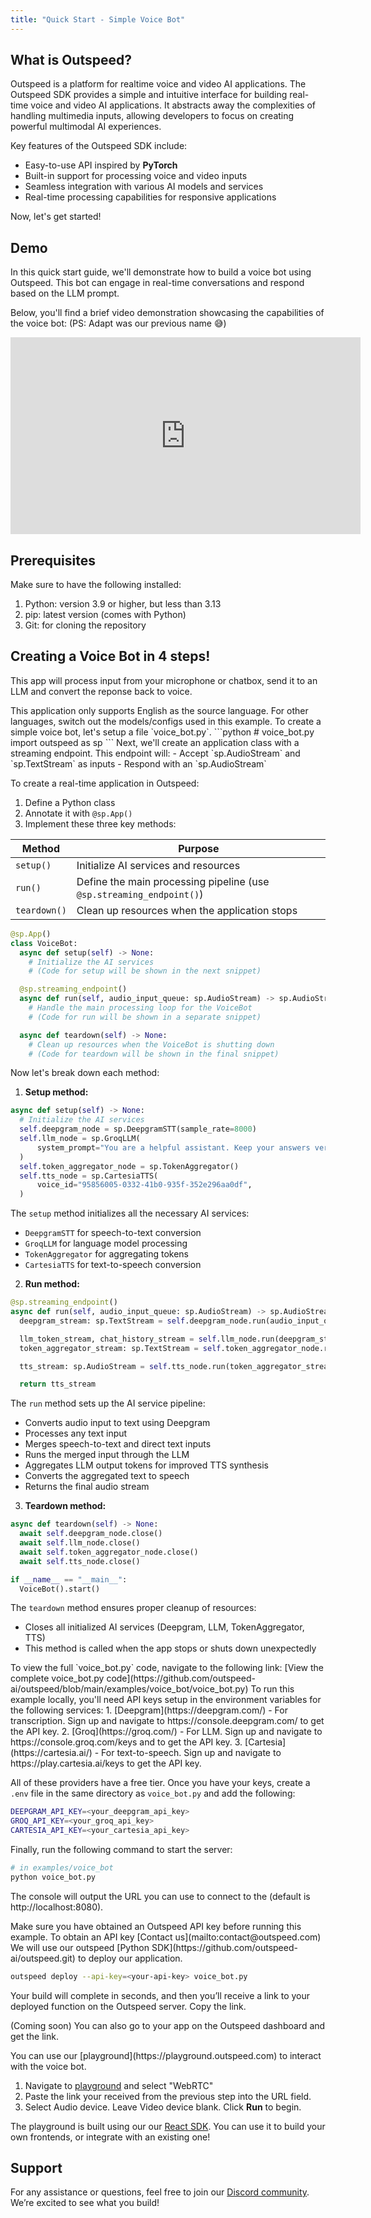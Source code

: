 ```yaml
---
title: "Quick Start - Simple Voice Bot"
---
```


## What is Outspeed?

Outspeed is a platform for realtime voice and video AI applications.
The Outspeed SDK provides a simple and intuitive interface for building real-time voice and video AI applications.
It abstracts away the complexities of handling multimedia inputs, allowing developers to focus on creating powerful multimodal AI experiences.

Key features of the Outspeed SDK include:

- Easy-to-use API inspired by **PyTorch**
- Built-in support for processing voice and video inputs
- Seamless integration with various AI models and services
- Real-time processing capabilities for responsive applications

Now, let's get started!

## Demo

In this quick start guide, we'll demonstrate how to build a voice bot using Outspeed.
This bot can engage in real-time conversations and respond based on the LLM prompt.

Below, you'll find a brief video demonstration showcasing the capabilities of the voice bot:
(PS: Adapt was our previous name 😅)

<iframe
  width="560"
  height="315"
  src="https://www.youtube.com/embed/32HnQDZ3Jfk?si=E24k_zNrufSQ9RPk"
  title="YouTube video player"
  frameborder="0"
  allow="accelerometer; autoplay; clipboard-write; encrypted-media; gyroscope; picture-in-picture; web-share"
  referrerpolicy="strict-origin-when-cross-origin"
  allowfullscreen
></iframe>

## Prerequisites

Make sure to have the following installed:

1. Python: version 3.9 or higher, but less than 3.13
2. pip: latest version (comes with Python)
3. Git: for cloning the repository

## **Creating a Voice Bot in 4 steps!**

This app will process input from your microphone or chatbox, send it to an LLM and convert the reponse back to voice.

<Info>
  This application only supports English as the source language. For other
  languages, switch out the models/configs used in this example.
</Info>

<Steps>

  <Step title="Install Dependencies">
    <InstallOutspeedSnippet />
  </Step>

  <Step title="Create VoiceBot application">
  To create a simple voice bot, let's setup a file `voice_bot.py`.
  ```python
  # voice_bot.py
  import outspeed as sp
  ```
  Next, we'll create an application class with a streaming endpoint. This endpoint will:
  - Accept `sp.AudioStream` and `sp.TextStream` as inputs
  - Respond with an `sp.AudioStream`

  To create a real-time application in Outspeed:
  1. Define a Python class
  2. Annotate it with `@sp.App()`
  3. Implement these three key methods:

  | Method | Purpose |
  |--------|---------|
  | `setup()` | Initialize AI services and resources |
  | `run()` | Define the main processing pipeline (use `@sp.streaming_endpoint()`) |
  | `teardown()` | Clean up resources when the application stops |

  ```python
@sp.App()
class VoiceBot:
    async def setup(self) -> None:
      # Initialize the AI services
      # (Code for setup will be shown in the next snippet)

    @sp.streaming_endpoint()
    async def run(self, audio_input_queue: sp.AudioStream) -> sp.AudioStream:
      # Handle the main processing loop for the VoiceBot
      # (Code for run will be shown in a separate snippet)

    async def teardown(self) -> None:
      # Clean up resources when the VoiceBot is shutting down
      # (Code for teardown will be shown in the final snippet)
  ```

  Now let's break down each method:

  1. **Setup method:**
  ```python
  async def setup(self) -> None:
    # Initialize the AI services
    self.deepgram_node = sp.DeepgramSTT(sample_rate=8000)
    self.llm_node = sp.GroqLLM(
        system_prompt="You are a helpful assistant. Keep your answers very short. No special characters in responses.",
    )
    self.token_aggregator_node = sp.TokenAggregator()
    self.tts_node = sp.CartesiaTTS(
        voice_id="95856005-0332-41b0-935f-352e296aa0df",
    )
  ```
  The `setup` method initializes all the necessary AI services:
  - `DeepgramSTT` for speech-to-text conversion
  - `GroqLLM` for language model processing
  - `TokenAggregator` for aggregating tokens
  - `CartesiaTTS` for text-to-speech conversion

  2. **Run method:**
  ```python
  @sp.streaming_endpoint()
  async def run(self, audio_input_queue: sp.AudioStream) -> sp.AudioStream:
    deepgram_stream: sp.TextStream = self.deepgram_node.run(audio_input_queue)

    llm_token_stream, chat_history_stream = self.llm_node.run(deepgram_stream)
    token_aggregator_stream: sp.TextStream = self.token_aggregator_node.run(llm_token_stream)

    tts_stream: sp.AudioStream = self.tts_node.run(token_aggregator_stream)

    return tts_stream
  ```
  The `run` method sets up the AI service pipeline:
  - Converts audio input to text using Deepgram
  - Processes any text input
  - Merges speech-to-text and direct text inputs
  - Runs the merged input through the LLM
  - Aggregates LLM output tokens for improved TTS synthesis
  - Converts the aggregated text to speech
  - Returns the final audio stream

  3. **Teardown method:**
  ```python
  async def teardown(self) -> None:
    await self.deepgram_node.close()
    await self.llm_node.close()
    await self.token_aggregator_node.close()
    await self.tts_node.close()

  if __name__ == "__main__":
    VoiceBot().start()
  ```
  The `teardown` method ensures proper cleanup of resources:
  - Closes all initialized AI services (Deepgram, LLM, TokenAggregator, TTS)
  - This method is called when the app stops or shuts down unexpectedly


  <Warning>
  To view the full `voice_bot.py` code, navigate to the following link:
  [View the complete voice_bot.py code](https://github.com/outspeed-ai/outspeed/blob/main/examples/voice_bot/voice_bot.py)
  </Warning>

</Step>
  <Step title="Setup API Keys and Run">

<Tabs>

<Tab title="Local Server">
To run this example locally, you'll need API keys setup in the environment variables for the following services:
1. [Deepgram](https://deepgram.com/) - For transcription. Sign up and navigate to https://console.deepgram.com/ to get the API key.
2. [Groq](https://groq.com/) - For LLM. Sign up and navigate to https://console.groq.com/keys and to get the API key.
3. [Cartesia](https://cartesia.ai/) - For text-to-speech. Sign up and navigate to https://play.cartesia.ai/keys to get the API key.

All of these providers have a free tier. Once you have your keys, create a `.env` file in the same directory as `voice_bot.py` and add the following:

```bash
DEEPGRAM_API_KEY=<your_deepgram_api_key>
GROQ_API_KEY=<your_groq_api_key>
CARTESIA_API_KEY=<your_cartesia_api_key>
```

Finally, run the following command to start the server:

```bash
# in examples/voice_bot
python voice_bot.py
```

The console will output the URL you can use to connect to the (default is http://localhost:8080).

</Tab>

<Tab title="Outspeed Cloud">
<Info>
  Make sure you have obtained an Outspeed API key before running this example. To
  obtain an API key [Contact us](mailto:contact@outspeed.com)
</Info>
    We will use our outspeed [Python SDK](https://github.com/outspeed-ai/outspeed.git) to deploy our application.

```bash
outspeed deploy --api-key=<your-api-key> voice_bot.py
```

Your build will complete in seconds, and then you’ll receive a link to your deployed function on the Outspeed server. Copy the link.

(Coming soon) You can also go to your app on the Outspeed dashboard and get the link.

</Tab>

</Tabs>

  </Step>
  <Step title="Try it Out">
  You can use our [playground](https://playground.outspeed.com) to interact with the voice bot.
  
  1. Navigate to [playground](https://playground.outspeed.com) and select "WebRTC"
  2. Paste the link your received from the previous step into the URL field.
  3. Select Audio device. Leave Video device blank. Click **Run** to begin.

The playground is built using our our [React SDK](/javascript/introduction).
You can use it to build your own frontends, or integrate with an existing one!

  </Step>
</Steps>

## Support

For any assistance or questions, feel free to join our [Discord community](https://discord.gg/cmfFw6SYvp). We’re excited to see what you build!
